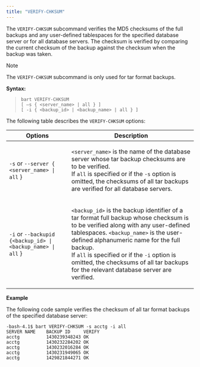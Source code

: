 ```yaml
---
title: "VERIFY-CHKSUM"
---
```


The `VERIFY-CHKSUM` subcommand verifies the MD5 checksums of the full backups and any user-defined tablespaces for the specified database server or for all database servers. The checksum is verified by comparing the current checksum of the backup against the checksum when the backup was taken.

<div class="note">

<div class="title">

Note

</div>

The `VERIFY-CHKSUM` subcommand is only used for tar format backups.

</div>

**Syntax:**

> ```
> bart VERIFY-CHKSUM
> [ –s { <server_name> | all } ]
> [ -i { <backup_id> | <backup_name> | all } ]
> ```

The following table describes the `VERIFY-CHKSUM` options:

<table><thead><tr class="header"><th>Options</th><th>Description</th></tr></thead><tbody><tr class="odd"><td><code>-s</code> or <code>--server &#123; &lt;server_name&gt; | all</code> &#125;</td><td><p><code>&lt;server_name&gt;</code> is the name of the database server whose tar backup checksums are to be verified.<br />
If <code>all</code> is specified or if the <code>-s</code> option is omitted, the checksums of all tar backups are verified for all database servers.</p></td></tr><tr class="even"><td><code>-i</code> or <code>--backupid &#123;&lt;backup_id&gt; | &lt;backup_name&gt; | all</code> &#125;</td><td><p><code>&lt;backup_id&gt;</code> is the backup identifier of a tar format full backup whose checksum is to be verified along with any user-defined tablespaces. <code>&lt;backup_name&gt;</code> is the user-defined alphanumeric name for the full backup.<br />
If <code>all</code> is specified or if the <code>-i</code> option is omitted, the checksums of all tar backups for the relevant database server are verified.</p></td></tr></tbody></table>

**Example**

The following code sample verifies the checksum of all tar format backups of the specified database server:

```
-bash-4.1$ bart VERIFY-CHKSUM -s acctg -i all
SERVER NAME    BACKUP ID     VERIFY
acctg          1430239348243 OK
acctg          1430232284202 OK
acctg          1430232016284 OK
acctg          1430231949065 OK
acctg          1429821844271 OK
```
